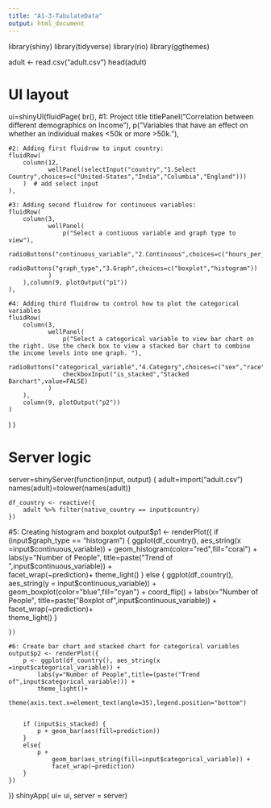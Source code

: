 ---
title: "A1-3-TabulateData"
output: html_document
---

library(shiny)
library(tidyverse)
library(rio)
library(ggthemes)


adult <- read.csv("adult.csv")
head(adult)


# UI layout
ui=shinyUI(fluidPage(
    br(),
    #1: Project title 
    titlePanel("Correlation between different demographics on Income"),
    p("Variables that have an effect on whether an individual makes <50k or more >50k."),
    
    #2: Adding first fluidrow to input country:
    fluidRow(
        column(12, 
               wellPanel(selectInput("country","1.Select Country",choices=c("United-States","India","Columbia","England")))
        )  # add select input 
    ),
    
    #3: Adding second fluidrow for continuous variables:
    fluidRow(
        column(3, 
               wellPanel(
                   p("Select a contiuous variable and graph type to view"),
                   radioButtons("continuous_variable","2.Continuous",choices=c("hours_per_week","age")),   
                   radioButtons("graph_type","3.Graph",choices=c("boxplot","histogram"))
               )
        ),column(9, plotOutput("p1")) 
    ),
    
    #4: Adding third fluidrow to control how to plot the categorical variables
    fluidRow(
        column(3, 
               wellPanel(
                   p("Select a categorical variable to view bar chart on the right. Use the check box to view a stacked bar chart to combine the income levels into one graph. "),
                   radioButtons("categorical_variable","4.Category",choices=c("sex","race","education","workclass")),
                   checkboxInput("is_stacked","Stacked Barchart",value=FALSE)
               )
        ),
        column(9, plotOutput("p2")) 
    )
)
)


# Server logic
server=shinyServer(function(input, output) {
    adult=import("adult.csv")               
    names(adult)=tolower(names(adult))      
    
    df_country <- reactive({
        adult %>% filter(native_country == input$country)
    })
    
 #5: Creating histogram and boxplot 
    output$p1 <- renderPlot({
        if (input$graph_type == "histogram") {
            ggplot(df_country(), aes_string(x =input$continuous_variable)) +
                geom_histogram(color="red",fill="coral") +  
                labs(y="Number of People", title=paste("Trend of ",input$continuous_variable)) +  
                facet_wrap(~prediction)+ 
                theme_light()
        }
        else {
            ggplot(df_country(), aes_string(y = input$continuous_variable)) +
                geom_boxplot(color="blue",fill="cyan") +  
                coord_flip() +  
                labs(x="Number of People", title=paste("Boxplot of",input$continuous_variable)) + 
                facet_wrap(~prediction)+    
                theme_light()
        }
        
    })
    
    #6: Create bar chart and stacked chart for categorical variables
    output$p2 <- renderPlot({
        p <- ggplot(df_country(), aes_string(x =input$categorical_variable)) +
            labs(y="Number of People",title=(paste("Trend of",input$categorical_variable))) +  
            theme_light()+
            theme(axis.text.x=element_text(angle=35),legend.position="bottom")    
        
            
        if (input$is_stacked) {
            p + geom_bar(aes(fill=prediction))
        }
        else{
            p + 
                geom_bar(aes_string(fill=input$categorical_variable)) + 
                facet_wrap(~prediction)  
        }
    })
    
})
shinyApp( ui= ui, server = server)






